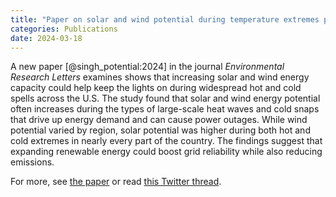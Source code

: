 ```yaml
---
title: "Paper on solar and wind potential during temperature extremes published in Environmental Research Letters"
categories: Publications
date: 2024-03-18
---
```


A new paper [@singh_potential:2024] in the journal *Environmental Research Letters* examines shows that increasing solar and wind energy capacity could help keep the lights on during widespread hot and cold spells across the U.S.
The study found that solar and wind energy potential often increases during the types of large-scale heat waves and cold snaps that drive up energy demand and can cause power outages.
While wind potential varied by region, solar potential was higher during both hot and cold extremes in nearly every part of the country.
The findings suggest that expanding renewable energy could boost grid reliability while also reducing emissions.

For more, see [the paper](../../publications/article/singh_potential_2024.qmd) or read [this Twitter thread](https://twitter.com/ClimateChirper/status/1774821916924363142).